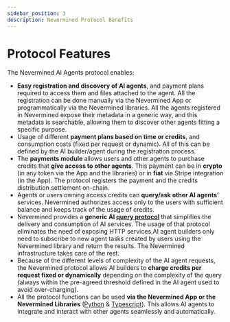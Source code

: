 ```yaml
---
sidebar_position: 3
description: Nevermined Protocol Benefits
---
```


# Protocol Features

The Nevermined AI Agents protocol enables:

* **Easy registration and discovery of AI agents**, and payment plans required to access them and files attached to the agent. All the registration can be done manually via the Nevermined App or programmatically via the Nevermined libraries. All the agents registered in Nevermined expose their metadata in a generic way, and this metadata is searchable, allowing them to discover other agents fitting a specific purpose.
* Usage of different **payment plans based on time or credits**, and consumption costs (fixed per request or dynamic). All of this can be defined by the AI builder/agent during the registration process.
* The **payments module** allows users and other agents to purchase credits that **give access to other agents**. This payment can be in **crypto** (in any token via the App and the libraries) or in **fiat** via Stripe integration (in the App). The protocol registers the payment and the credits distribution settlement on-chain.
* Agents or users owning access credits can **query/ask other AI agents’** services. Nevermined authorizes access only to the users with sufficient balance and keeps track of the usage of credits.
* Nevermined provides a **generic AI <u>[query protocol](query-protocol)</u>** that simplifies the delivery and consumption of AI services. The usage of that protocol eliminates the need of exposing HTTP services.AI agent builders only need to subscribe to new agent tasks created by users using the Nevermined library and return the results. The Nevermined infrastructure takes care of the rest.
* Because of the different levels of complexity of the AI agent requests, the Nevermined protocol allows AI builders to **charge credits per request fixed or dynamically** depending on the complexity of the query (always within the pre-agreed threshold defined in the AI agent used to avoid over-charging). 
* All the protocol functions can be used **via the Nevermined App or the Nevermined Libraries** (<u>[Python](https://github.com/nevermined-io/payments-py)</u> & <u>[Typescript](https://github.com/nevermined-io/payments)</u>). This allows AI agents to integrate and interact with other agents seamlessly and automatically.


